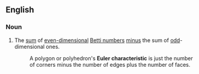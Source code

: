 ==English==
{{wikipedia}}

===Noun===
{{en-noun|head=[[Euler]] [[characteristic]]}}
# {{label|en|topology|of a topological space}} The [[sum]] of [[even]][[-dimensional]] [[Betti number]]s [[minus]] the sum of [[odd]]-dimensional ones.
#: A polygon or polyhedron's '''Euler characteristic''' is just the number of corners minus the number of edges plus the number of faces.